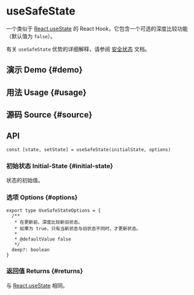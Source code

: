 # useSafeState


<HooksType category="State" />

一个类似于 [React.useState](https://react.dev/reference/react/useState) 的 React Hook，它包含一个可选的深度比较功能（默认值为 `false`）。

有关 `useSafeState` 优势的详细解释，请参阅 [安全状态](/docs/optimization/safe-state) 文档。

## 演示 Demo \{#demo}


<App />

## 用法 Usage \{#usage}



## 源码 Source \{#source}


<Source />

## API

```tsx
const [state, setState] = useSafeState(initialState, options)
```

### 初始状态 Initial-State \{#initial-state}

状态的初始值。

### 选项 Options \{#options}

```tsx
export type UseSafeStateOptions = {
  /**
   * 在更新前，深度比较新旧状态。
   * 如果为 true，只有当新状态与旧状态不同时，才更新状态。
   *
   * @defaultValue false
   */
  deep?: boolean
}
```

### 返回值 Returns \{#returns}

与 [React.useState](https://react.dev/reference/react/useState) 相同。
